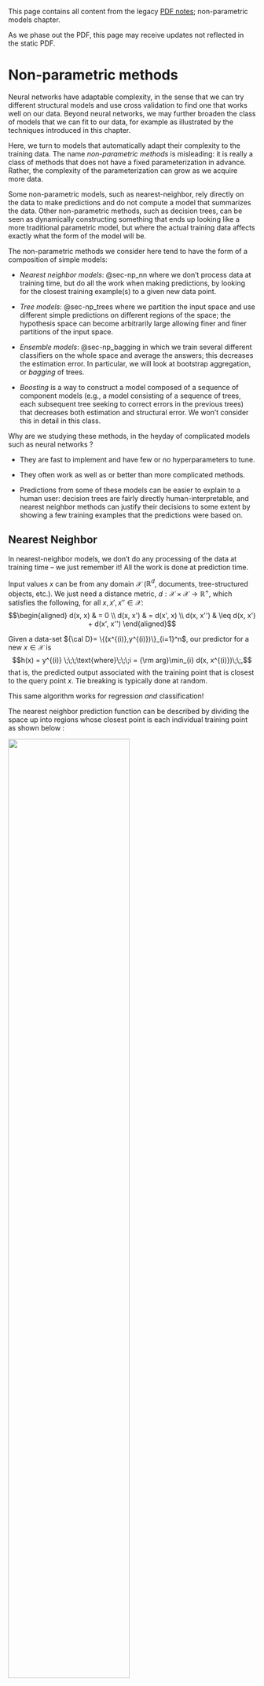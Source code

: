 :::{.callout-note}
This page contains all content from the legacy [PDF notes](https://introml.mit.edu/_static/spring25/notes.pdf); non-parametric models chapter.

As we phase out the PDF, this page may receive updates not reflected in the static PDF.
:::

# Non-parametric methods {#sec-nonparametric}

Neural networks have adaptable complexity, in the sense that we can try different structural models and use cross validation to find one that works well on our data. Beyond neural networks, we may further broaden the class of models that we can fit to our data, for example as illustrated by the techniques introduced in this chapter.

Here, we turn to models that automatically adapt their complexity to the training data. The name *non-parametric methods* is misleading: it is really a class of methods that does not have a fixed parameterization in advance. Rather, the complexity of the parameterization can grow as we acquire more data.

Some non-parametric models, such as nearest-neighbor, rely directly on the data to make predictions and do not compute a model that summarizes the data. Other non-parametric methods, such as decision trees, can be seen as dynamically constructing something that ends up looking like a more traditional parametric model, but where the actual training data affects exactly what the form of the model will be.

The non-parametric methods we consider here tend to have the form of a composition of simple models:

-   *Nearest neighbor models*: @sec-np_nn where we don't process data at training time, but do all the work when making predictions, by looking for the closest training example(s) to a given new data point.

-   *Tree models*: @sec-np_trees where we partition the input space and use different simple predictions on different regions of the space; the hypothesis space can become arbitrarily large allowing finer and finer partitions of the input space.

-   *Ensemble models*: @sec-np_bagging in which we train several different classifiers on the whole space and average the answers; this decreases the estimation error. In particular, we will look at bootstrap aggregation, or *bagging* of trees.

-   *Boosting* is a way to construct a model composed of a sequence of component models (e.g., a model consisting of a sequence of trees, each subsequent tree seeking to correct errors in the previous trees) that decreases both estimation and structural error. We won't consider this in detail in this class.

Why are we studying these methods, in the heyday of complicated models such as neural networks ?

-   They are fast to implement and have few or no hyperparameters to tune.

-   They often work as well as or better than more complicated methods.

-   Predictions from some of these models can be easier to explain to a human user: decision trees are fairly directly human-interpretable, and nearest neighbor methods can justify their decisions to some extent by showing a few training examples that the predictions were based on.

## Nearest Neighbor {#sec-np_nn}

In nearest-neighbor models, we don't do any processing of the data at training time -- we just remember it! All the work is done at prediction time.

Input values $x$ can be from any domain $\mathcal X$ ($\mathbb{R}^d$, documents, tree-structured objects, etc.). We just need a distance metric, $d: \mathcal X \times \mathcal X
  \rightarrow \mathbb{R}^+$, which satisfies the following, for all $x, x', x'' \in
  \mathcal X$: $$\begin{aligned}
  d(x, x)   & = 0                        \\
  d(x, x')  & = d(x', x)                 \\
  d(x, x'') & \leq d(x, x') + d(x', x'')
\end{aligned}$$

Given a data-set ${\cal D}= \{(x^{(i)},y^{(i)})\}_{i=1}^n$, our predictor for a new $x \in \mathcal X$ is $$h(x) = y^{(i)} \;\;\;\text{where}\;\;\;i = {\rm arg}\min_{i} d(x,
  x^{(i)})\;\;,$$ that is, the predicted output associated with the training point that is closest to the query point $x$. Tie breaking is typically done at random.

This same algorithm works for regression *and* classification!

The nearest neighbor prediction function can be described by dividing the space up into regions whose closest point is each individual training point as shown below :


![](figures/voronoi.png){width="70%"}

In each region, we predict the associated $y$ value.

There are several useful variations on this method. In *$k$-nearest-neighbors*, we find the $k$ training points nearest to the query point $x$ and output the majority $y$ value for classification or the average for regression. We can also do *locally weighted regression* in which we fit locally linear regression models to the $k$ nearest points, possibly giving less weight to those that are farther away. In large data-sets, it is important to use good data structures (e.g., ball trees) to perform the nearest-neighbor look-ups efficiently (without looking at all the data points each time).

## Tree Models {#sec-np_trees}

The idea here is that we would like to find a partition of the input space and then fit very simple models to predict the output in each piece. The partition is described using a (typically binary) "tree" that recursively splits the space.

Tree methods differ by:

-   The class of possible ways to split the space at each node; these are typically linear splits, either aligned with the axes of the space, or sometimes using more general classifiers.

-   The class of predictors within the partitions; these are often simply constants, but may be more general classification or regression models.

-   The way in which we control the complexity of the hypothesis: it would be within the capacity of these methods to have a separate partition element for each individual training example.

-   The algorithm for making the partitions and fitting the models.

One advantage of tree models is that they are easily interpretable by humans. This is important in application domains, such as medicine, where there are human experts who often ultimately make critical decisions and who need to feel confident in their understanding of recommendations made by an algorithm. Below is an example decision tree, illustrating how one might be able to understand the decisions made by the tree.

:::{.callout-note}
#Example
Here is a sample tree (reproduced from Breiman, Friedman, Olshen, Stone (1984)):

![](figures/tree-example.png){width="70%"}

:::

These methods are most appropriate for domains where the input space is not very high-dimensional and where the individual input features have some substantially useful information individually or in small groups. Trees would not be good for image input, but might be good in cases with, for example, a set of meaningful measurements of the condition of a patient in the hospital, as in the example above.

We'll concentrate on the CART/ID3 ("classification and regression trees" and "iterative dichotomizer 3", respectively) family of algorithms, which were invented independently in the statistics and the artificial intelligence communities. They work by greedily constructing a partition, where the splits are *axis aligned* and by fitting a *constant* model in the leaves. The interesting questions are how to select the splits and how to control complexity. The regression and classification versions are very similar.

As a concrete example, consider the following images:

![](figures/dt_points.png) ![](figures/dt_soln.png)

The left image depicts a set of labeled data points in a two-dimensional feature space. The right shows a partition into regions by a decision tree, in this case having no classification errors in the final partitions.

### Regression

The predictor is made up of

-   a partition function, $\pi$, mapping elements of the input space into exactly one of $M$ regions, $R_1, \ldots, R_M$, and

-   a collection of $M$ output values, $O_m$, one for each region.

If we already knew a division of the space into regions, we would set $O_m$, the constant output for region $R_m$, to be the average of the training output values in that region. For a training data set ${\cal D}= \left\{\left(x^{(i)},
  y^{(i)}\right)\right\}, i = 1, \ldots n$, we let $I$ be an indicator set of all of the elements within ${\cal D}$, so that $I = \{1, \ldots, n\}$ for our whole data set. We can define $I_m$ as the subset of data set samples that are in region $R_m$, so that $I_m = \{ i \mid x^{(i)} \in R_m\}$. Then $$O_m = {\rm average}_{i \in I_m}~y^{(i)}\;\;.$$ We can define the error in a region as $E_m$. For example, $E_m$ as the sum of squared error would be expressed as $$E_m = \sum_{i \in I_m}(y^{(i)} - O_m)^2\;\;.$$ Ideally, we should select the partition to minimize $$\lambda M + \sum_{m=1}^M E_m\;\;,$$ for some regularization constant $\lambda$. It is enough to search over all partitions of the training data (not all partitions of the input space!) to optimize this, but the problem is NP-complete.

#### Building a tree

So, we'll be greedy. We establish a criterion, given a set of data, for finding the best single split of that data, and then apply it recursively to partition the space. For the discussion below, we will select the partition of the data that *minimizes the sum of the sum of squared errors of each partition element.* Then later, we will consider other splitting criteria.

Given a data set ${\cal D}= \left\{\left(x^{(i)},
  y^{(i)}\right)\right\}, i = 1, \ldots n$, we now consider $I$ to be an indicator of the subset of elements within ${\cal D}$ that we wish to build a tree (or subtree) for. That is, $I$ may already indicate a subset of data set ${\cal D}$, based on prior splits in constructing our overall tree. We define terms as follows:

-   $I^+_{j,s}$ indicates the set of examples (subset of $I$) whose feature value in dimension $j$ is greater than or equal to split point $s$;

-   $I^-_{j,s}$ indicates the set of examples (subset of $I$) whose feature value in dimension $j$ is less than $s$;

-   $\hat{y}^+_{j,s}$ is the average $y$ value of the data points indicated by set $I^+_{j,s}$; and

-   $\hat{y}^-_{j,s}$ is the average $y$ value of the data points indicated by set $I^-_{j,s}$.

Here is the pseudocode. In what follows, $k$ is the largest leaf size that we will allow in the tree, and is a hyperparameter of the algorithm.


```pseudocode
#| html-indent-size: "1.2em"
#| html-comment-delimiter: "//"
#| html-line-number: true
#| html-line-number-punc: ":"
#| html-no-end: false
#| pdf-placement: "htb!"
#| pdf-line-number: true
#| label: buildtree
\begin{algorithm}
\begin{algorithmic}[1]
\Procedure{BuildTree}{$I, k$}
  \If{$|I| \leq k$}
    \State $\hat{y} \gets \frac{1}{|I|}\sum_{i \in I} y^{(i)}$
    \Return $\text{Leaf}(\text{value} = \hat{y})$
  \Else
    \ForAll{split dimension $j$, split value $s$}
      \State $I^+_{j,s} \gets \{i \in I \mid x_j^{(i)} \geq s\}$
      \State $I^-_{j,s} \gets \{i \in I \mid x_j^{(i)} < s\}$
      \State $\hat{y}^+_{j,s} \gets \frac{1}{|I^+_{j,s}|}\sum_{i \in I^+_{j,s}} y^{(i)}$
      \State $\hat{y}^-_{j,s} \gets \frac{1}{|I^-_{j,s}|}\sum_{i \in I^-_{j,s}} y^{(i)}$
      \State $E_{j,s} \gets \sum_{i \in I^+_{j,s}} (y^{(i)} - \hat{y}^+_{j,s})^2 \; + \; \sum_{i \in I^-_{j,s}} (y^{(i)} - \hat{y}^-_{j,s})^2$
    \EndFor
    \State $(j^*, s^*) \gets \arg\min_{j,s} E_{j,s}$
    \State \Return $\text{Node}\bigl(j^*, s^*, \text{BuildTree}(I^-_{j^*,s^*}, k), \text{BuildTree}(I^+_{j^*,s^*}, k)\bigr)$
  \EndIf
\EndProcedure
\end{algorithmic}
\end{algorithm}
```


In practice, we typically start by calling `BuildTree` with the first input equal to our whole data set (that is, with $I = \{1,\ldots,n\}$). But then that call of `BuildTree` can recursively lead to many other calls of `BuildTree`.

Let's think about how long each call of `BuildTree` takes to run. We have to consider all possible splits. So we consider a split in each of the $d$ dimensions. In each dimension, we only need to consider splits between two data points (any other split will give the same error on the training data). So, in total, we consider $O(d n)$ splits in each call to `BuildTree`.

#### Pruning

It might be tempting to regularize by using a somewhat large value of $k$, or by stopping when splitting a node does not significantly decrease the error. One problem with short-sighted stopping criteria is that they might not see the value of a split that will require one more split before it seems useful. So, we will tend to build a tree that is too large, and then prune it back.

We define *cost complexity* of a tree $T$, where $m$ ranges over its leaves, as $$C_\alpha(T) = \sum_{m = 1}^{|T|} E_m(T) + \alpha |T|\;\;,$$ and $|T|$ is the number of leaves. For a fixed $\alpha$, we can find a $T$ that (approximately) minimizes $C_\alpha(T)$ by "weakest-link" pruning:

-   Create a sequence of trees by successively removing the bottom-level split that minimizes the increase in overall error, until the root is reached.

-   Return the $T$ in the sequence that minimizes the cost complexity.

We can choose an appropriate $\alpha$ using cross validation.

### Classification

The strategy for building and pruning classification trees is very similar to the strategy for regression trees.

Given a region $R_m$ corresponding to a leaf of the tree, we would pick the output class $y$ to be the value that exists most frequently (the *majority value*) in the data points whose $x$ values are in that region, i.e., data points indicated by $I_m$: $$O_m = {\rm majority}_{i \in I_m}~y^{(i)}\;\;.$$ Let's now define the error in a region as the number of data points that do not have the value $O_m$: $$E_m = \left|\{i \mid i \in I_m \;\text{and}\; y^{(i)} \not
  = O_m\}\right|\;\;.$$ We define the *empirical probability* of an item from class $k$ occurring in region $m$ as: $$\hat{P}_{m,k} = \hat{P}(I_m,k) = \frac{\left|\{i \mid i \in I_m
    \;\text{and}\; y^{(i)} = k\}\right|}{N_m}\;\;,$$ where $N_m$ is the number of training points in region $m$; that is, $N_m = |I_m|.$ For later use, we'll also define the empirical probabilities of split values, $\hat{P}_{m,j,s}$, as the fraction of points with dimension $j$ in split $s$ occurring in region $m$ (one branch of the tree), and $1 -
  \hat{P}_{m,j,s}$ as the complement (the fraction of points in the other branch).

##### Splitting criteria {#splitting-criteria .unnumbered}

In our greedy algorithm, we need a way to decide which split to make next. There are many criteria that express some measure of the "impurity" in child nodes. Some measures include:

-   *Misclassification error*: $$Q_m(T) = \frac{E_m}{N_m} = 1 - \hat{P}_{m,O_m}$$

-   *Gini index*: $$Q_m(T) = \sum_k \hat{P}_{m,k}(1 - \hat{P}_{m,k})$$

-   *Entropy*: $$Q_m(T) = H(I_m) = - \sum_k \hat{P}_{m,k} \log_2 \hat{P}_{m,k}$$ So that the entropy $H$ is well-defined when $\hat{P} = 0$, we will stipulate that $0 \log_2 0 = 0$.

These splitting criteria are very similar, and it's not entirely obvious which one is better. We will focus on entropy, just to be concrete.

Analogous to how for regression we choose the dimension $j$ and split $s$ that minimizes the sum of squared error $E_{j,s}$, for classification, we choose the dimension $j$ and split $s$ that minimizes the weighted average entropy over the "child" data points in each of the two corresponding splits, $I^+_{j,s}$ and $I^-_{j,s}$. We calculate the entropy in each split based on the empirical probabilities of class memberships in the split, and then calculate the weighted average entropy $\hat{H}$ as $$\begin{aligned}
  \hat{H} & = \text{(fraction of points in left data set)} \cdot H(I_{j,s}^-) \nonumber                     \\
          & \qquad + \text{(fraction of points in right data set)} \cdot H(I_{j,s}^+) \nonumber             \\
          & = (1-\hat{P}_{m,j,s}) H(I_{j,s}^-) + \hat{P}_{m,j,s} H(I_{j,s}^+) \nonumber \\
          & = \frac{|I^-_{j,s}|}{N_m} \cdot H(I_{j,s}^-) + \frac{|I^+_{j,s}|}{N_m} \cdot H(I_{j,s}^+)\; .
\end{aligned}$$ 

Choosing the split that minimizes the entropy of the children is equivalent to maximizing the *information gain* of the test $x_j = s$, defined by $$\begin{aligned}
  \text{infoGain}(x_j = s, I_m) & = & H(I_m) -
  \left(\frac{|I^-_{j,s}|}{N_m} \cdot H(I_{j,s}^-) + \frac{|I^+_{j,s}|}{N_m} \cdot H(I_{j,s}^+)\right)
\end{aligned}$$

In the two-class case (with labels 0 and 1), all of the splitting criteria mentioned above have the values $$\begin{cases}
    0.0 & \text{when $\hat{P}_{m,0} = 0.0$} \\
    0.0 & \text{when $\hat{P}_{m,0} = 1.0$}
  \end{cases} \; .$$ The respective impurity curves are shown below, where $p =
  \hat{P}_{m,0}$; the vertical axis plots $Q_m(T)$ for each of the three criteria.

![](figures/impurity.png)


There used to be endless haggling about which impurity function one should use. It seems to be traditional to use *entropy* to select which node to split while growing the tree, and *misclassification error* in the pruning criterion.

### {#sec-np_bagging}

One important limitation or drawback in conventional trees is that they can have high estimation error: small changes in the data can result in very big changes in the resulting tree.

*Bootstrap aggregation* is a technique for reducing the estimation error of a non-linear predictor, or one that is adaptive to the data. The key idea applied to trees, is to build multiple trees with different subsets of the data, and then create an ensemble model that combines the results from multiple trees to make a prediction.

-   Construct $B$ new data sets of size $n$. Each data set is constructed by sampling $n$ data points with replacement from ${\cal D}$. A single data set is called *bootstrap sample* of ${\cal D}$.

-   Train a predictor $\hat{f}^b(x)$ on each bootstrap sample.

-   *Regression case*: bagged predictor is $$\hat{f}_{\rm bag}(x) = \frac{1}{B} \sum_{b=1}^B \hat{f}^b(x) \; .$$

-   *Classification case*: Let $K$ be the number of classes. We find a majority bagged predictor as follows. We let $\hat{f}^b(x)$ be a "one-hot" vector with a single 1 and $K-1$ zeros, and define the predicted output $\hat{y}$ for predictor $f^b$ as $\hat{y}^b(x) = {\rm arg}\max_{k} \hat{f}^b(x)_k$. Then $$\hat{f}_{\rm bag}(x) = \frac{1}{B} \sum_{b=1}^B \hat{f}^b(x),$$ which is a vector containing the proportion of classifiers that predicted each class $k$ for input $x$. Then the overall predicted output is $$\hat{y}_{\rm bag}(x) = {\rm arg}\max_{k} \hat{f}_{\rm bag}(x)_k\;\;.$$

There are theoretical arguments showing that bagging does, in fact, reduce estimation error. However, when we bag a model, any simple intrepetability is lost.

### Random Forests

Random forests are collections of trees that are constructed to be de-correlated, so that using them to vote gives maximal advantage. In competitions, they often have excellent classification performance among large collections of much fancier methods.

In what follows, $B$, $m$, and $n$ are hyperparameters of the algorithm.

```pseudocode
#| html-indent-size: "1.2em"
#| html-comment-delimiter: "//"
#| html-line-number: true
#| html-line-number-punc: ":"
#| html-no-end: false
#| pdf-placement: "htb!"
#| pdf-line-number: true
\begin{algorithm}
  \begin{algorithmic}[1]
    \Procedure{RandomForest}{$B, m, n$}
      \For{$b = 1$ \textbf{to} $B$}
        \State Draw a bootstrap sample $\mathcal{D}_b$ of size $n$ from $\mathcal{D}$
        \State Grow tree $T_b$ on $\mathcal{D}_b$:
        \While{there are splittable nodes}
          \State Select $m$ variables at random from the $d$ total variables
          \State Pick the best variable and split point among those $m$
          \State Split the current node
        \EndWhile
      \EndFor
      \State \Return $\{T_b\}_{b=1}^B$
    \EndProcedure
  \end{algorithmic}
\end{algorithm}
```

Given the ensemble of trees, vote to make a prediction on a new $x$.

### Tree variants and tradeoffs

There are many variations on the tree theme. One is to employ different regression or classification methods in each leaf. For example, a linear regression might be used to model the examples in each leaf, rather than using a constant value.

In the relatively simple trees that we've considered, splits have been based on only a single feature at a time, and with the resulting splits being axis-parallel. Other methods for splitting are possible, including consideration of multiple features and linear classifiers based on those, potentially resulting in non-axis-parallel splits. Complexity is a concern in such cases, as many possible combinations of features may need to be considered, to select the best variable combination (rather than a single split variable).

Another generalization is a *hierarchical mixture of experts*, where we make a "soft" version of trees, in which the splits are probabilistic (so every point has some degree of membership in every leaf). Such trees can be trained using a form of gradient descent. Combinations of bagging, boosting, and mixture tree approaches (e.g., *gradient boosted trees*) and implementations are readily available (e.g., XGBoost).

Trees have a number of strengths, and remain a valuable tool in the machine learning toolkit. Some benefits include being relatively easy to interpret, fast to train, and ability to handle multi-class classification in a natural way. Trees can easily handle different loss functions; one just needs to change the predictor and loss being applied in the leaves. Methods also exist to identify which features are particularly important or influential in forming the tree, which can aid in human understanding of the data set. Finally, in many situations, trees perform surprisingly well, often comparable to more complicated regression or classification models. Indeed, in some settings it is considered good practice to start with trees (especially random forest or boosted trees) as a "baseline" machine learning model, against which one can evaluate performance of more sophisticated models.
